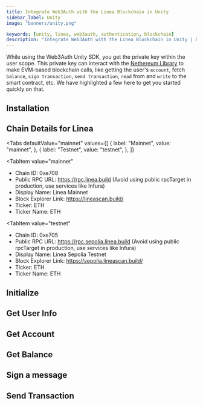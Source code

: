 ```yaml
---
title: Integrate Web3Auth with the Linea Blockchain in Unity
sidebar_label: Unity
image: "banners/unity.png"

keywords: [unity, linea, web3auth, authentication, blockchain]
description: "Integrate Web3Auth with the Linea Blockchain in Unity | Documentation - Web3Auth"
---
```



<SEO
  title="Integrate Web3Auth with the Linea Blockchain in Unity"
  description="Integrate Web3Auth with the Linea Blockchain in Unity | Documentation - Web3Auth"
  image="https://web3auth.io/docs/banners/linea.png"
  slug="/connect-blockchain/evm/linea/unity"
/>

While using the Web3Auth Unity SDK, you get the private key within the user scope. This private key
can interact with the [Nethereum Library](https://nethereum.com/) to make EVM-based blockchain
calls, like getting the user's `account`, fetch `balance`, `sign transaction`, `send transaction`,
`read` from and `write` to the smart contract, etc. We have highlighted a few here to get you
started quickly on that.

## Installation

<InstallationSnippet />

## Chain Details for Linea

<Tabs
 defaultValue="mainnet"
  values={[
    { label: "Mainnet", value: "mainnet", },
    { label: "Testnet", value: "testnet", },
  ]}
>
<TabItem
  value="mainnet"
>

- Chain ID: 0xe708
- Public RPC URL: https://rpc.linea.build (Avoid using public rpcTarget in production, use services
  like Infura)
- Display Name: Linea Mainnet
- Block Explorer Link: https://lineascan.build/
- Ticker: ETH
- Ticker Name: ETH

</TabItem>

<TabItem
  value="testnet"
>

- Chain ID: 0xe705
- Public RPC URL: https://rpc.sepolia.linea.build (Avoid using public rpcTarget in production, use
  services like Infura)
- Display Name: Linea Sepolia Testnet
- Block Explorer Link: https://sepolia.lineascan.build/
- Ticker: ETH
- Ticker Name: ETH

</TabItem>
</Tabs>

## Initialize

<InitialisationSnippet />

## Get User Info

<UserInfoSnippet />

## Get Account

<GetAccountSnippet />

## Get Balance

<GetBalanceSnippet />

## Sign a message

<SignMessageSnippet />

## Send Transaction

<SendTransactionSnippet />
